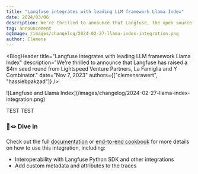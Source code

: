 ```yaml
---
title: "Langfuse integrates with leading LLM framework Llama Index"
date: 2024/03/06
description: We're thrilled to announce that Langfuse, the open source observability and analytics solution for LLM applications, has raised a $4m seed round from Lightspeed Venture Partners, La Famiglia and Y Combinator.
tag: announcement
ogImage: /images/changelog/2024-02-27-llama-index-integration.png
author: Clemens
---
```



<BlogHeader
  title="Langfuse integrates with leading LLM framework Llama Index"
  description="We're thrilled to announce that Langfuse has raised a $4m seed round from Lightspeed Venture Partners, La Famiglia and Y Combinator."
  date="Nov 7, 2023"
  authors={["clemensrawert", "hassiebpakzad"]}
/>

<Frame fullWidth className="mb-12">
  ![Langfuse and Llama Index](/images/changelog/2024-02-27-llama-index-integration.png)
</Frame>

TEST TEST


### 🦙🪢 Dive in

Check out the full [documentation](/docs/integrations/llama-index/get-started) or [end-to-end cookbook](/docs/integrations/llama-index/example-python) for more details on how to use this integration, including:
- Interoperability with Langfuse Python SDK and other integrations
- Add custom metadata and attributes to the traces